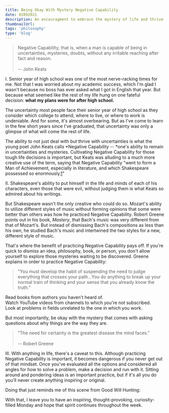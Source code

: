```yaml
---
title: Being Okay With Mystery Negative Capability
date: 02092021
description: An encouragment to embrace the mystery of life and thrive in it
thumbnailUrl:
tags: 'philosophy'
type: 'blog'
---
```


> Negative Capability, that is, when a man is capable of being in uncertainties, mysteries, doubts, without any irritable reaching after fact and reason.\
>\
> -- John Keats

I. Senior year of high school was one of the most nerve-racking times for me. Not that I was worried about my academic success, which I'm glad I wasn't because no boss has ever asked what I got in English that year. But because what seemed like the rest of my life hung on one fateful decision: **what my plans were for after high school.**

The uncertainty most people face their senior year of high school as they consider which college to attend, where to live, or where to work is undeniable. And for some, it's almost overbearing. But as I've come to learn in the few short years since I've graduated, that uncertainty was only a glimpse of what will come the rest of life.

The ability to not just deal with but thrive with uncertainties is what the young poet John Keats calls *Negative Capability -- *one's ability to remain in uncertainties and mysteries. Cultivating Negative Capability for those tough life decisions is important, but Keats was alluding to a much more creative use of the term, saying that Negative Capability "went to form a Man of Achievement, especially in literature, and which Shakespeare possessed so enormously.[1](https://daltonsbookshelf.substack.com/p/negative-capability#footnote-1)"

II. Shakespeare's ability to put himself in the life and minds of each of his characters, even those that were evil, without judging them is what Keats so admired about his writings.

But Shakespeare wasn't the only creative who could do so. Mozart's ability to utilize different styles of music without forming opinions that some were better than others was how he practiced Negative Capability. Robert Greene points out in his book, *Mastery*, that Bach's music was very different from that of Mozart's. But instead of dismissing Bach's compositions as less than his own, he studied Bach's music and intertwined the two styles for a new, different style of music.

That's where the benefit of practicing Negative Capability pays off. If you're quick to dismiss an idea, philosophy, book, or person, you don't allow yourself to explore those mysteries waiting to be discovered. Greene explains in order to practice Negative Capability:

> "You must develop the habit of suspending the need to judge everything that crosses your path...You do anything to break up your normal train of thinking and your sense that you already know the truth."

Read books from authors you haven't heard of.\
Watch YouTube videos from channels to which you're not subscribed.\
Look at problems in fields unrelated to the one in which you work.

But most importantly, be okay with the mystery that comes with asking questions about why things are the way they are.

> "The need for certainty is the greatest disease the mind faces."\
>\
> -- Robert Greene

III. With anything in life, there's a caveat to this. Although practicing Negative Capability is important, it becomes dangerous if you never get out of that mindset. Once you've evaluated all the options and considered all angles for how to solve a problem, make a decision and run with it. Sitting around and pondering ideas is an important practice, but if it's all you do you'll never create anything inspiring or original.

Doing that just reminds me of this scene from Good Will Hunting:

With that, I leave you to have an inspiring, thought-provoking, curiosity-filled Monday and hope that spirit continues throughout the week.
